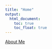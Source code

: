```yaml
---
title: "Home"
output: 
  html_document:
    toc: true
    toc_float: true
---
```


[About Me](about.html)